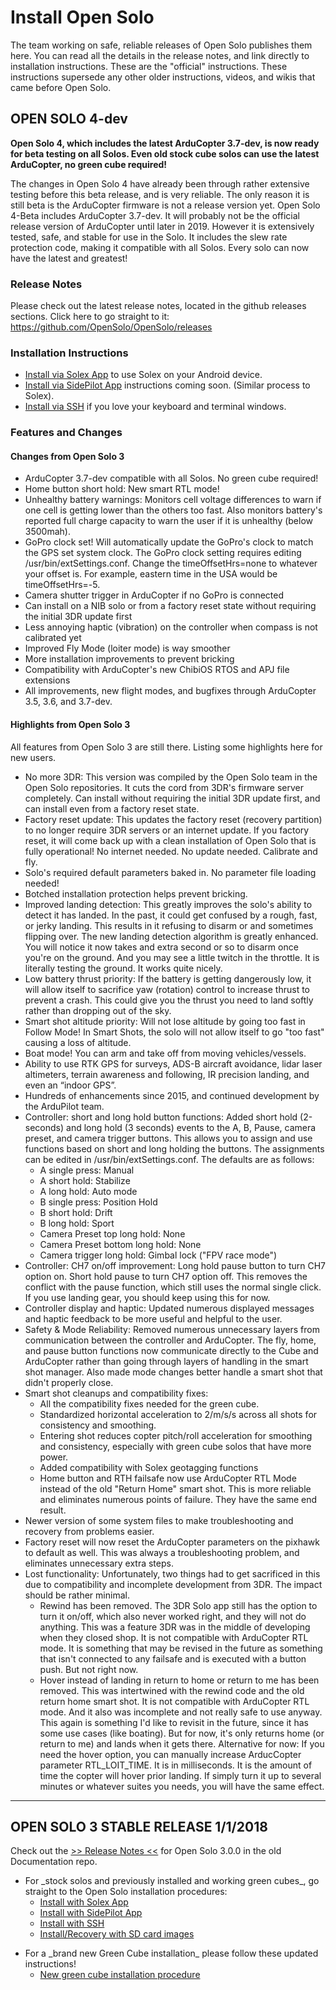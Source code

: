 = Install Open Solo =

The team working on safe, reliable releases of Open Solo publishes them here. You can read all the details in the release notes, and link directly to installation instructions. These are the "official" instructions. These instructions supersede any other older instructions, videos, and wikis that came before Open Solo.

== OPEN SOLO 4-dev ==

'''Open Solo 4, which includes the latest ArduCopter 3.7-dev, is now ready for beta testing on all Solos. Even old stock cube solos can use the latest ArduCopter, no green cube required!'''

The changes in Open Solo 4 have already been through rather extensive testing before this beta release, and is very reliable. The only reason it is still beta is the ArduCopter firmware is not a release version yet. Open Solo 4-Beta includes ArduCopter 3.7-dev.  It will probably not be the official release version of ArduCopter until later in 2019.  However it is extensively tested, safe, and stable for use in the Solo.  It includes the slew rate protection code, making it compatible with all Solos.  Every solo can now have the latest and greatest!

=== Release Notes ===
Please check out the latest release notes, located in the github releases sections.  Click here to go straight to it: https://github.com/OpenSolo/OpenSolo/releases

=== Installation Instructions ===

* [[Install via Solex App]] to use Solex on your Android device.
* [[Install via SidePilot App]] instructions coming soon. (Similar process to Solex).
* [[Install via SSH]] if you love your keyboard and terminal windows.

=== Features and Changes ===

==== Changes from Open Solo 3 ====

* ArduCopter 3.7-dev compatible with all Solos. No green cube required!
* Home button short hold: New smart RTL mode!
* Unhealthy battery warnings: Monitors cell voltage differences to warn if one cell is getting lower than the others too fast. Also monitors battery's reported full charge capacity to warn the user if it is unhealthy (below 3500mah).
* GoPro clock set! Will automatically update the GoPro's clock to match the GPS set system clock. The GoPro clock setting requires editing /usr/bin/extSettings.conf. Change the timeOffsetHrs=none to whatever your offset is. For example, eastern time in the USA would be timeOffsetHrs=-5.
* Camera shutter trigger in ArduCopter if no GoPro is connected
* Can install on a NIB solo or from a factory reset state without requiring the initial 3DR update first
* Less annoying haptic (vibration) on the controller when compass is not calibrated yet
* Improved Fly Mode (loiter mode) is way smoother
* More installation improvements to prevent bricking
* Compatibility with ArduCopter's new ChibiOS RTOS and APJ file extensions
* All improvements, new flight modes, and bugfixes through ArduCopter 3.5, 3.6, and 3.7-dev.

==== Highlights from Open Solo 3 ====

All features from Open Solo 3 are still there.  Listing some highlights here for new users.

* No more 3DR: This version was compiled by the Open Solo team in the Open Solo repositories. It cuts the cord from 3DR's firmware server completely. Can install without requiring the initial 3DR update first, and can install even from a factory reset state.
* Factory reset update: This updates the factory reset (recovery partition) to no longer require 3DR servers or an internet update. If you factory reset, it will come back up with a clean installation of Open Solo that is fully operational! No internet needed. No update needed. Calibrate and fly.
* Solo's required default parameters baked in. No parameter file loading needed!
* Botched installation protection helps prevent bricking.
* Improved landing detection: This greatly improves the solo's ability to detect it has landed. In the past, it could get confused by a rough, fast, or jerky landing. This results in it refusing to disarm or and sometimes flipping over. The new landing detection algorithm is greatly enhanced. You will notice it now takes and extra second or so to disarm once you're on the ground. And you may see a little twitch in the throttle. It is literally testing the ground. It works quite nicely.
* Low battery thrust priority: If the battery is getting dangerously low, it will allow itself to sacrifice yaw (rotation) control to increase thrust to prevent a crash. This could give you the thrust you need to land softly rather than dropping out of the sky.
* Smart shot altitude priority: Will not lose altitude by going too fast in Follow Mode! In Smart Shots, the solo will not allow itself to go "too fast" causing a loss of altitude.
* Boat mode! You can arm and take off from moving vehicles/vessels.
* Ability to use RTK GPS for surveys, ADS-B aircraft avoidance, lidar laser altimeters, terrain awareness and following, IR precision landing, and even an “indoor GPS”.
* Hundreds of enhancements since 2015, and continued development by the ArduPilot team.
* Controller: short and long hold button functions: Added short hold (2-seconds) and long hold (3 seconds) events to the A, B, Pause, camera preset, and camera trigger buttons. This allows you to assign and use functions based on short and long holding the buttons. The assignments can be edited in /usr/bin/extSettings.conf. The defaults are as follows:
** A single press: Manual
** A short hold: Stabilize
** A long hold: Auto mode
** B single press: Position Hold
** B short hold: Drift
** B long hold: Sport
** Camera Preset top long hold: None
** Camera Preset bottom long hold: None
** Camera trigger long hold: Gimbal lock ("FPV race mode")
* Controller: CH7 on/off improvement: Long hold pause button to turn CH7 option on. Short hold pause to turn CH7 option off. This removes the conflict with the pause function, which still uses the normal single click. If you use landing gear, you should keep using this for now.
* Controller display and haptic: Updated numerous displayed messages and haptic feedback to be more useful and helpful to the user.
* Safety & Mode Reliability: Removed numerous unnecessary layers from communication between the controller and ArduCopter. The fly, home, and pause button functions now communicate directly to the Cube and ArduCopter rather than going through layers of handling in the smart shot manager. Also made mode changes better handle a smart shot that didn't properly close.
* Smart shot cleanups and compatibility fixes:
** All the compatibility fixes needed for the green cube.
** Standardized horizontal acceleration to 2/m/s/s across all shots for consistency and smoothing.
** Entering shot reduces copter pitch/roll acceleration for smoothing and consistency, especially with green cube solos that have more power.
** Added compatibility with Solex geotagging functions
** Home button and RTH failsafe now use ArduCopter RTL Mode instead of the old "Return Home" smart shot. This is more reliable and eliminates numerous points of failure. They have the same end result.
* Newer version of some system files to make troubleshooting and recovery from problems easier.
* Factory reset will now reset the ArduCopter parameters on the pixhawk to default as well. This was always a troubleshooting problem, and eliminates unnecessary extra steps.
* Lost functionality: Unfortunately, two things had to get sacrificed in this due to compatibility and incomplete development from 3DR. The impact should be rather minimal.
** Rewind has been removed. The 3DR Solo app still has the option to turn it on/off, which also never worked right, and they will not do anything. This was a feature 3DR was in the middle of developing when they closed shop. It is not compatible with ArduCopter RTL mode. It is something that may be revised in the future as something that isn't connected to any failsafe and is executed with a button push. But not right now.
** Hover instead of landing in return to home or return to me has been removed. This was intertwined with the rewind code and the old return home smart shot. It is not compatible with ArduCopter RTL mode. And it also was incomplete and not really safe to use anyway. This again is something I'd like to revisit in the future, since it has some use cases (like boating). But for now, it's only returns home (or return to me) and lands when it gets there. Alternative for now: If you need the hover option, you can manually increase ArducCopter parameter RTL_LOIT_TIME. It is in milliseconds. It is the amount of time the copter will hover prior landing. If simply turn it up to several minutes or whatever suites you needs, you will have the same effect.

----

== OPEN SOLO 3 STABLE RELEASE 1/1/2018 ==

Check out the [https://github.com/OpenSolo/documentation/releases >> Release Notes <<] for Open Solo 3.0.0 in the old Documentation repo.

* For _stock solos and previously installed and working green cubes_, go straight to the Open Solo installation procedures:
** [https://github.com/OpenSolo/documentation/blob/master/install_solex.md Install with Solex App]
** [https://github.com/OpenSolo/documentation/blob/master/initial_sidepilot.md Install with SidePilot App]
** [https://github.com/OpenSolo/documentation/blob/master/initial_ssh.md Install with SSH]
** [https://github.com/OpenSolo/documentation/blob/master/install_sdimage.md Install/Recovery with SD card images]

* For a _brand new Green Cube installation_ please follow these updated instructions!
**[https://github.com/OpenSolo/documentation/blob/master/green_cube_install.md New green cube installation procedure]
